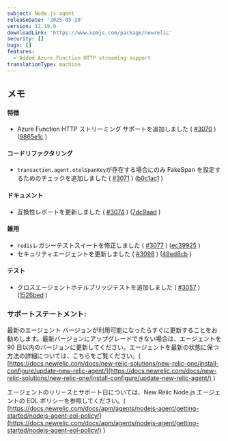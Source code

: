 ```yaml
---
subject: Node.js agent
releaseDate: '2025-05-20'
version: 12.19.0
downloadLink: 'https://www.npmjs.com/package/newrelic'
security: []
bugs: []
features:
  - Added Azure Function HTTP streaming support
translationType: machine
---
```


## メモ

#### 特徴

* Azure Function HTTP ストリーミング サポートを追加しました ( [#3070](https://github.com/newrelic/node-newrelic/pull/3070) ) ([9865e1c](https://github.com/newrelic/node-newrelic/commit/9865e1c4d47c2a41fef20f83eb810eee8559bea2) )

#### コードリファクタリング

* `transaction.agent.otelSpanKey`が存在する場合にのみ FakeSpan を設定するためのチェックを追加しました ( [#3071](https://github.com/newrelic/node-newrelic/pull/3071) ) ([b0c1ac1](https://github.com/newrelic/node-newrelic/commit/b0c1ac141be17e4aa1d845a810e60743dc08863d) )

#### ドキュメント

* 互換性レポートを更新しました ( [#3074](https://github.com/newrelic/node-newrelic/pull/3074) ) ([7dc9aad](https://github.com/newrelic/node-newrelic/commit/7dc9aad20a1cf201de9dd946913daab8e3d23e54) )

#### 雑用

* `redis`レガシーテストスイートを修正しました ( [#3077](https://github.com/newrelic/node-newrelic/pull/3077) ) ([ec39925](https://github.com/newrelic/node-newrelic/commit/ec399254d277e36e1120dcf43542819f1ce8d475) )
* セキュリティエージェントを更新しました ( [#3098](https://github.com/newrelic/node-newrelic/pull/3098) ) ([48ed8cb](https://github.com/newrelic/node-newrelic/commit/48ed8cb53f5331966bb39065f1b157754a51414e) )

#### テスト

* クロスエージェントホテルブリッジテストを追加しました ( [#3057](https://github.com/newrelic/node-newrelic/pull/3057) ) ([1526bed](https://github.com/newrelic/node-newrelic/commit/1526bed9cf0f99481cf26ded2ebd43a0fcd720ae) )

### サポートステートメント:

最新のエージェント バージョンが利用可能になったらすぐに更新することをお勧めします。最新バージョンにアップグレードできない場合は、エージェントを 90 日以内のバージョンに更新してください。エージェントを最新の状態に保つ方法の詳細については、こちらをご覧ください。( [https://docs.newrelic.com/docs/new-relic-solutions/new-relic-one/install-configure/update-new-relic-agent/](https://docs.newrelic.com/docs/new-relic-solutions/new-relic-one/install-configure/update-new-relic-agent/) )

エージェントのリリースとサポート日については、New Relic Node.js エージェントの EOL ポリシーを参照してください。( [https://docs.newrelic.com/docs/apm/agents/nodejs-agent/getting-started/nodejs-agent-eol-policy/](https://docs.newrelic.com/docs/apm/agents/nodejs-agent/getting-started/nodejs-agent-eol-policy/) )